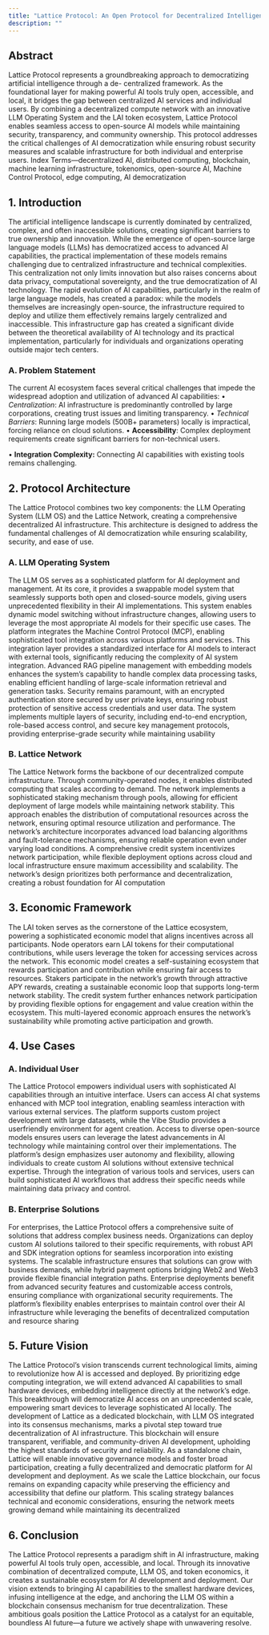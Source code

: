 ---
title: "Lattice Protocol: An Open Protocol for Decentralized Intelligence"
description: ""
---

## **Abstract**

Lattice Protocol represents a groundbreaking approach to democratizing artificial intelligence through a de-
centralized framework. As the foundational layer for making
powerful AI tools truly open, accessible, and local, it bridges
the gap between centralized AI services and individual users. By
combining a decentralized compute network with an innovative
LLM Operating System and the LAI token ecosystem, Lattice
Protocol enables seamless access to open-source AI models while
maintaining security, transparency, and community ownership.
This protocol addresses the critical challenges of AI democratization while ensuring robust security measures and scalable
infrastructure for both individual and enterprise users.
Index Terms—decentralized AI, distributed computing,
blockchain, machine learning infrastructure, tokenomics, open-source AI, Machine Control Protocol, edge computing, AI democratization

## 1. **Introduction**
The artificial intelligence landscape is currently dominated
by centralized, complex, and often inaccessible solutions,
creating significant barriers to true ownership and innovation.
While the emergence of open-source large language models
(LLMs) has democratized access to advanced AI capabilities, the practical implementation of these models remains
challenging due to centralized infrastructure and technical
complexities. This centralization not only limits innovation
but also raises concerns about data privacy, computational
sovereignty, and the true democratization of AI technology.
The rapid evolution of AI capabilities, particularly in the
realm of large language models, has created a paradox: while
the models themselves are increasingly open-source, the infrastructure required to deploy and utilize them effectively remains largely centralized and inaccessible. This infrastructure
gap has created a significant divide between the theoretical
availability of AI technology and its practical implementation,
particularly for individuals and organizations operating outside
major tech centers.

### A. Problem Statement

The current AI ecosystem faces several critical challenges
that impede the widespread adoption and utilization of advanced AI capabilities:
• *Centralization*: AI infrastructure is predominantly controlled by large corporations, creating trust issues and
limiting transparency.
• *Technical Barriers*: Running large models (500B+ parameters) locally is impractical, forcing reliance on cloud
solutions.
• **Accessibility**: Complex deployment requirements create significant barriers for non-technical users.

• **Integration Complexity:** Connecting AI capabilities
with existing tools remains challenging.


## 2. **Protocol Architecture**
The Lattice Protocol combines two key components: the
LLM Operating System (LLM OS) and the Lattice Network,
creating a comprehensive decentralized AI infrastructure. This
architecture is designed to address the fundamental challenges
of AI democratization while ensuring scalability, security, and
ease of use.

### A. LLM Operating System

The LLM OS serves as a sophisticated platform for AI
deployment and management. At its core, it provides a swappable model system that seamlessly supports both open and
closed-source models, giving users unprecedented flexibility in
their AI implementations. This system enables dynamic model
switching without infrastructure changes, allowing users to
leverage the most appropriate AI models for their specific use
cases.
The platform integrates the Machine Control Protocol
(MCP), enabling sophisticated tool integration across various
platforms and services. This integration layer provides a standardized interface for AI models to interact with external tools,
significantly reducing the complexity of AI system integration.
Advanced RAG pipeline management with embedding models
enhances the system’s capability to handle complex data
processing tasks, enabling efficient handling of large-scale
information retrieval and generation tasks.
Security remains paramount, with an encrypted authentication store secured by user private keys, ensuring robust
protection of sensitive access credentials and user data. The
system implements multiple layers of security, including 
end-to-end encryption, role-based access control, and secure key
management protocols, providing enterprise-grade security
while maintaining usability


### B. Lattice Network
The Lattice Network forms the backbone of our decentralized compute infrastructure. Through community-operated
nodes, it enables distributed computing that scales according
to demand. The network implements a sophisticated staking
mechanism through pools, allowing for efficient deployment
of large models while maintaining network stability. This
approach enables the distribution of computational resources
across the network, ensuring optimal resource utilization and
performance.
The network’s architecture incorporates advanced load balancing algorithms and fault-tolerance mechanisms, ensuring
reliable operation even under varying load conditions. A comprehensive credit system incentivizes network participation,
while flexible deployment options across cloud and local
infrastructure ensure maximum accessibility and scalability.
The network’s design prioritizes both performance and decentralization, creating a robust foundation for AI computation





## **3. Economic Framework**
The LAI token serves as the cornerstone of the Lattice
ecosystem, powering a sophisticated economic model that
aligns incentives across all participants. Node operators earn
LAI tokens for their computational contributions, while users
leverage the token for accessing services across the network.
This economic model creates a self-sustaining ecosystem that
rewards participation and contribution while ensuring fair
access to resources.
Stakers participate in the network’s growth through attractive APY rewards, creating a sustainable economic loop that
supports long-term network stability. The credit system further
enhances network participation by providing flexible options
for engagement and value creation within the ecosystem.
This multi-layered economic approach ensures the network’s
sustainability while promoting active participation and growth.


## **4. Use Cases**

### A. Individual User
The Lattice Protocol empowers individual users with sophisticated AI capabilities through an intuitive interface. Users
can access AI chat systems enhanced with MCP tool integration, enabling seamless interaction with various external
services. The platform supports custom project development
with large datasets, while the Vibe Studio provides a userfriendly environment for agent creation. Access to diverse
open-source models ensures users can leverage the latest
advancements in AI technology while maintaining control over
their implementations.
The platform’s design emphasizes user autonomy and flexibility, allowing individuals to create custom AI solutions
without extensive technical expertise. Through the integration
of various tools and services, users can build sophisticated AI
workflows that address their specific needs while maintaining
data privacy and control.


### B. Enterprise Solutions
For enterprises, the Lattice Protocol offers a comprehensive
suite of solutions that address complex business needs. Organizations can deploy custom AI solutions tailored to their
specific requirements, with robust API and SDK integration
options for seamless incorporation into existing systems. The
scalable infrastructure ensures that solutions can grow with
business demands, while hybrid payment options bridging
Web2 and Web3 provide flexible financial integration paths.
Enterprise deployments benefit from advanced security features and customizable access controls, ensuring compliance
with organizational security requirements. The platform’s flexibility enables enterprises to maintain control over their AI
infrastructure while leveraging the benefits of decentralized
computation and resource sharing


## **5. Future Vision**

The Lattice Protocol’s vision transcends current technological limits, aiming to revolutionize how AI is accessed and
deployed. By prioritizing edge computing integration, we will
extend advanced AI capabilities to small hardware devices,
embedding intelligence directly at the network’s edge. This
breakthrough will democratize AI access on an unprecedented
scale, empowering smart devices to leverage sophisticated AI
locally.
The development of Lattice as a dedicated blockchain,
with LLM OS integrated into its consensus mechanisms,
marks a pivotal step toward true decentralization of AI infrastructure. This blockchain will ensure transparent, verifiable,
and community-driven AI development, upholding the highest
standards of security and reliability. As a standalone chain,
Lattice will enable innovative governance models and foster
broad participation, creating a fully decentralized and democratic platform for AI development and deployment.
As we scale the Lattice blockchain, our focus remains on
expanding capacity while preserving the efficiency and accessibility that define our platform. This scaling strategy balances
technical and economic considerations, ensuring the network
meets growing demand while maintaining its decentralized


## **6. Conclusion**
The Lattice Protocol represents a paradigm shift in AI infrastructure, making powerful AI tools truly open, accessible,
and local. Through its innovative combination of decentralized compute, LLM OS, and token economics, it creates a
sustainable ecosystem for AI development and deployment.
Our vision extends to bringing AI capabilities to the smallest hardware devices, infusing intelligence at the edge, and
anchoring the LLM OS within a blockchain consensus mechanism for true decentralization. These ambitious goals position
the Lattice Protocol as a catalyst for an equitable, boundless AI
future—a future we actively shape with unwavering resolve.


